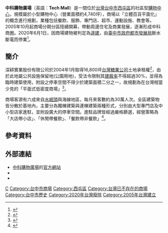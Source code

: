 {{Shopping Bazaar Information
| company_name      = 中科購物中心
| company_name_en   = Tech Mall
| company_logo      = 
| company_slogan    = you can take more and more
| abbreviated_name  = 
| open_date         = 2005年10月14日
| closing_date      =
| country           =  台中市
| location          = {{flagicon|TWN}} [[台中市|台中市]][[西屯區|西屯區]]玉門路370巷8號
| zip_code          = 407-63
| telephone_no      = 886-4-24617777
| floors            = 地上一層
| floor_area        = 4,740坪
| parking           = 地上一層
| developer         = 深耕實業股份有限公司
| key_people        =
| major_shareholder = 
| num_employees     = 
| revenue           = 新台幣15億元（2013年）
| accounting_period = 
| parent            = 深耕實業股份有限公司
| homepage          = 
| footnotes         = 
| width             = 
}}
'''中科購物廣場'''（英語：'''Tech Mall'''）是一間位於[[台灣|台灣]][[台中市|台中市]][[西屯區|西屯區]]的社區型[[購物中心|購物中心]]，規模屬於小型購物中心（營業面積約4,740坪），商場以「立體百貨平面化」的概念進行規劃，業種包括餐飲、服飾、專門店、超市、運動設施、教會等。2005年10月起商場分期分區陸續開幕，帶動周邊住宅及商業發展，逐漸形成中科商圈。2020年6月1日，因商場建物被判定為[[違建|違建]]，由[[臺中市政府都市發展局|臺中市政府都市發展局]]斷水斷電而停業<ref>{{cite news|author=蘇孟娟|title=中科購物廣場確認違建 昨斷水電|url=https://news.ltn.com.tw/news/life/paper/1376778|newspaper=[[自由時報|自由時報]]|date=2020-06-02|accessdate=2021-01-07|archive-date=2021-01-07|archive-url=https://web.archive.org/web/20210107163146/https://news.ltn.com.tw/news/life/paper/1376778|dead-url=no}}</ref>。

== 簡介 ==
深耕實業股份有限公司於2004年1月取得16,800坪[[台灣糖業公司|台灣糖業公司]]土地承租權<ref name="工商時報20060712">{{cite news|author1=|title=D2版|agency=《工商時報》|date=2006-07-12}}</ref>，由於此地屬公共設施保留地(公園用地)，受法令限制其[[建蔽率|建蔽率]]不得超過30%，並得為臨時建築使用，附設之停車空間不得少於建築面積二分之一，故規劃為在台灣相當少見的「平面式低密度商場」<ref>{{Cite thesis |degree= |chapter=4-3 |title=中科新興商圈的空間發展歷程與分析|url=http://thuir.thu.edu.tw/retrieve/2983/097THU00222026-001.pdf |author=林高儀 |last= |first= |year=2009 |publisher= |accessdate=2015-12-29 |docket= |oclc= }}</ref>。

商場客源有六成來自[[水堀頭_(臺中市)|水崛頭]]與海線地區，每月來客數約為30萬人次。全區建築物皆分散於基地內，主要分為獨棟建築與連棟建築兩種形式，分別由大型專門店及中小型店家進駐，並附設廣大的停車空間。進駐品牌皆經過嚴格篩選，經營策略為「大店帶小店」、「休閒帶餐飲」、「餐飲帶非餐飲」<ref name="經濟日報20070205">{{cite news|author1=|title=C7版|agency=《經濟日報》|date=2007-02-05}}</ref>。

==參考資料==
{{Reflist}}

==外部連結==
*[http://www.tech-mall.com.tw/ 中科購物廣場]{{Wayback|url=http://www.tech-mall.com.tw/ |date=20180924224745 }}的[http://www.tech-mall.com.tw 官方網站]{{Wayback|url=http://www.tech-mall.com.tw/ |date=20180924224745 }}
*{{Facebook|techmall520}}
* {{youtube|BP7MvT_y2BM|中科購物商場MV}}
{{台灣購物中心}}

[[Category:台灣購物中心|C]]
[[Category:台中市商場|Category:台中市商場]]
[[Category:西屯區|Category:西屯區]]
[[Category:台灣已不存在的商場|Category:台灣已不存在的商場]]
[[Category:台中市歷史|Category:台中市歷史]]
[[Category:2020年台灣廢除|Category:2020年台灣廢除]]
[[Category:2005年台灣建立|Category:2005年台灣建立]]